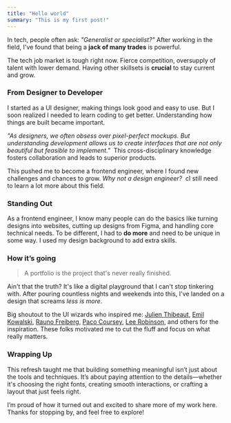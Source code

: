 ```yaml
---
title: "Hello world"
summary: "This is my first post!"
---
```


In tech, people often ask: _"Generalist or specialist?"_ After working in the field, I've found that being a **jack of many trades** is powerful.

The tech job market is tough right now. Fierce competition, oversupply of talent with lower demand. Having other skillsets is **crucial** to stay current and grow.

### From Designer to Developer

I started as a UI designer, making things look good and easy to use. But I soon realized I needed to learn coding to get better. Understanding how things are built became important.

_"As designers, we often obsess over pixel-perfect mockups. But understanding development allows us to create interfaces that are not only beautiful but feasible to implement."_ &nbsp;This cross-disciplinary knowledge fosters collaboration and leads to superior products.

This pushed me to become a frontend engineer, where I found new challenges and chances to grow. _Why not a design engineer?_ &nbsp;cI still need to learn a lot more about this field.

### Standing Out

As a frontend engineer, I know many people can do the basics like turning designs into websites, cutting up designs from Figma, and handling core technical needs. To be different, I had to **do more** and need to be unique in some way. I used my design background to add extra skills.

### How it’s going

> A portfolio is the project that's never really finished.

Ain't that the truth? It's like a digital playground that I can't stop tinkering with. After pouring countless nights and weekends into this, I've landed on a design that screams _less is more_.

Big shoutout to the UI wizards who inspired me: [Julien Thibeaut](#), [Emil Kowalski](#), [Rauno Freiberg](#), [Paco Coursey](#), [Lee Robinson](#), and others for the inspiration. These folks motivated me to cut the fluff and focus on what really matters.

### Wrapping Up

This refresh taught me that building something meaningful isn’t just about the tools and techniques. It’s about paying attention to the details—whether it's choosing the right fonts, creating smooth interactions, or crafting a layout that just feels right.

I’m proud of how it turned out and excited to share more of my work here. Thanks for stopping by, and feel free to explore!
